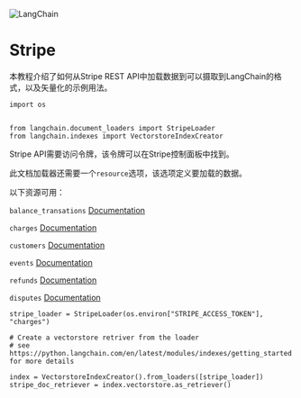 

<Head>
  <script>
    {
      `(function() {
         var _hmt = _hmt || [];
(function() {
  var hm = document.createElement("script");
  hm.src = "https://hm.baidu.com/hm.js?e60fb290e204e04c5cb6f79b0ac1e697";
  var s = document.getElementsByTagName("script")[0]; 
  s.parentNode.insertBefore(hm, s);
})();
       })();`
    }
  </script>
</Head>

![LangChain](https://pica.zhimg.com/50/v2-56e8bbb52aa271012541c1fe1ceb11a2_r.gif)





# Stripe

本教程介绍了如何从Stripe REST API中加载数据到可以摄取到LangChain的格式，以及矢量化的示例用法。
 







```
import os


from langchain.document_loaders import StripeLoader
from langchain.indexes import VectorstoreIndexCreator

```



Stripe API需要访问令牌，该令牌可以在Stripe控制面板中找到。

此文档加载器还需要一个`resource`选项，该选项定义要加载的数据。

以下资源可用：
 



`balance_transations`
[Documentation](https://stripe.com/docs/api/balance_transactions/list) 




`charges`
[Documentation](https://stripe.com/docs/api/charges/list) 




`customers`
[Documentation](https://stripe.com/docs/api/customers/list) 




`events`
[Documentation](https://stripe.com/docs/api/events/list) 




`refunds`
[Documentation](https://stripe.com/docs/api/refunds/list) 




`disputes`
[Documentation](https://stripe.com/docs/api/disputes/list) 








```
stripe_loader = StripeLoader(os.environ["STRIPE_ACCESS_TOKEN"], "charges")

```










```
# Create a vectorstore retriver from the loader
# see https://python.langchain.com/en/latest/modules/indexes/getting_started for more details

index = VectorstoreIndexCreator().from_loaders([stripe_loader])
stripe_doc_retriever = index.vectorstore.as_retriever()

```







